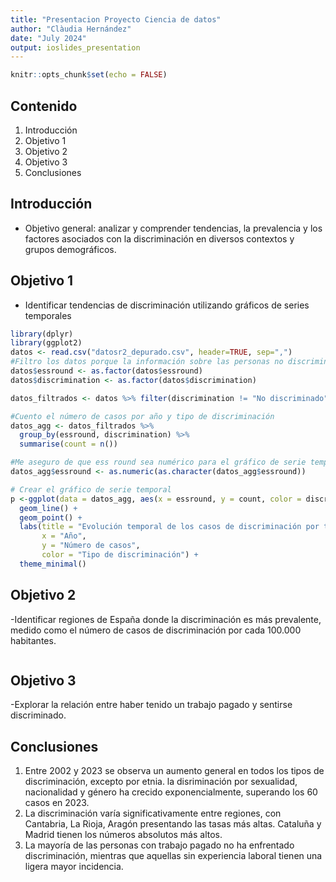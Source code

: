 ```yaml
---
title: "Presentacion Proyecto Ciencia de datos"
author: "Clàudia Hernández"
date: "July 2024"
output: ioslides_presentation
---
```


```r
knitr::opts_chunk$set(echo = FALSE)
```



## Contenido

1. Introducción
2. Objetivo 1
3. Objetivo 2
4. Objetivo 3
5. Conclusiones



## Introducción
- Objetivo general: analizar y comprender tendencias, la prevalencia y los factores asociados con la discriminación en diversos contextos y grupos demográficos. 
  


## Objetivo 1
- Identificar tendencias de discriminación utilizando gráficos de series temporales

```r
library(dplyr)
library(ggplot2)
datos <- read.csv("datosr2_depurado.csv", header=TRUE, sep=",")
#Filtro los datos porque la información sobre las personas no discriminadas no es interesante para el objetivo
datos$essround <- as.factor(datos$essround)
datos$discrimination <- as.factor(datos$discrimination)

datos_filtrados <- datos %>% filter(discrimination != "No discriminado")

#Cuento el número de casos por año y tipo de discriminación
datos_agg <- datos_filtrados %>%
  group_by(essround, discrimination) %>%
  summarise(count = n())

#Me aseguro de que ess round sea numérico para el gráfico de serie temporal
datos_agg$essround <- as.numeric(as.character(datos_agg$essround))

# Crear el gráfico de serie temporal
p <-ggplot(data = datos_agg, aes(x = essround, y = count, color = discrimination, group = discrimination)) +
  geom_line() +
  geom_point() +
  labs(title = "Evolución temporal de los casos de discriminación por tipo",
       x = "Año",
       y = "Número de casos",
       color = "Tipo de discriminación") +
  theme_minimal()
```

## Objetivo 2
-Identificar regiones de España donde la discriminación es más prevalente, medido como el número de casos de discriminación por cada 100.000 habitantes. 
```r

```

## Objetivo 3
-Explorar la relación entre haber tenido un trabajo pagado y sentirse discriminado. 


## Conclusiones
1. Entre 2002 y 2023 se observa un aumento general en todos los tipos de discriminación, excepto por etnia. la disriminación por sexualidad, nacionalidad y género ha crecido exponencialmente, superando los 60 casos en 2023. 
2. La discriminación varía significativamente entre regiones, con Cantabria, La Rioja, Aragón presentando las tasas más altas. Cataluña y Madrid tienen los números absolutos más altos.
3. La mayoría de las personas con trabajo pagado no ha enfrentado discriminación, mientras que aquellas sin experiencia laboral tienen una ligera mayor incidencia. 

